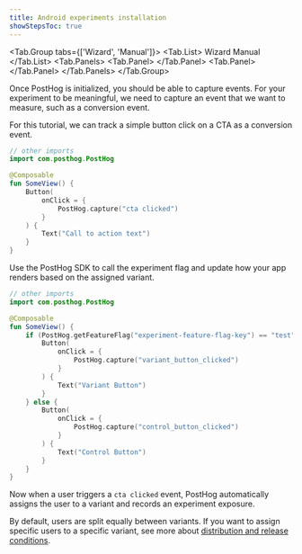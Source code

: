 ```yaml
---
title: Android experiments installation
showStepsToc: true
---
```



<Steps>

<Step title="Install PostHog Android SDK" badge="required">

<Tab.Group tabs={['Wizard', 'Manual']}>
<Tab.List>
<Tab>Wizard</Tab>
<Tab>Manual</Tab>
</Tab.List>
<Tab.Panels>
<Tab.Panel>
    <Wizard />
</Tab.Panel>
<Tab.Panel>
    <AndroidInstall />
</Tab.Panel>
</Tab.Panels>
</Tab.Group>

</Step>

<Step title="Capture conversion event" badge="required">

Once PostHog is initialized, you should be able to capture events. For your experiment to be meaningful, we need to capture an event that we want to measure, such as a conversion event.

For this tutorial, we can track a simple button click on a CTA as a conversion event.

```kotlin
// other imports
import com.posthog.PostHog

@Composable
fun SomeView() {
    Button(
        onClick = {
            PostHog.capture("cta clicked")
        }
    ) {
        Text("Call to action text")
    }
}
```

</Step>

<Step checkpoint title="Validate PostHog events" subtitle="Confirm events are being sent to PostHog">

<StepValidateExperimentEvents />

</Step>

<Step title="Create an experiment" badge="required">

<StepCreateExperiment />

</Step>

<Step title="Add primary metric and launch" badge="required">

<StepAddPrimaryMetric />

</Step>

<Step title="Call feature flag" badge="required">

Use the PostHog SDK to call the experiment flag and update how your app renders based on the assigned variant. 

```kotlin
// other imports
import com.posthog.PostHog

@Composable
fun SomeView() {
    if (PostHog.getFeatureFlag("experiment-feature-flag-key") == "test") {
        Button(
            onClick = {
                PostHog.capture("variant_button_clicked")
            }
        ) {
            Text("Variant Button")
        }
    } else {
        Button(
            onClick = {
                PostHog.capture("control_button_clicked")
            }
        ) {
            Text("Control Button")
        }
    }
}
```

Now when a user triggers a `cta clicked` event, PostHog automatically assigns the user to a variant and records an experiment exposure. 

By default, users are split equally between variants. If you want to assign specific users to a specific variant, see more about [distribution and release conditions](/docs/experiments/creating-an-experiment#distribution-and-release-conditions).

</Step>

<Step checkpoint title="Validate feature flag calls">

<StepValidateFeatureFlags />

</Step>

<Step title="Evaluate experiment results" badge="recommended">

<StepEvaluateExperimentResults />

</Step>

</Steps> 
